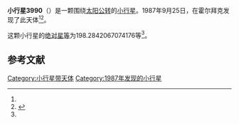 {{Infobox planet
| bgcolour = #FFFFC0
| name = 3990 Heimdal
| symbol = 
| image = 
| caption = 
| discovery = yes
| discovery_ref = 
| discoverer = {{link-en|保罗·詹森|Poul Jensen (astronomer)}}
| discovery_site = [[霍尔拜克|霍尔拜克]] 
| discovered = 1987年9月25日
| designations = yes
| mp_name = 
| named_after = 
| alt_names = 1987 SO3/ 1971 QJ3 / 1972 TG2 / 1972 XM / 1979 SA3 / 1988 XK2
| mp_category = [[外小行星带|外小行星带]]
| orbit_ref = <ref name="a">[http://ssd.jpl.nasa.gov/sbdb.cgi?sstr=3990 3990 Heimdal] {{Wayback|url=http://ssd.jpl.nasa.gov/sbdb.cgi?sstr=3990 |date=20200918002710 }}，小行星數據庫瀏覽器（JPL Small-Body Database Browser）－[[美国国家航空航天局|美国国家航空航天局]]喷气推进实验室</ref>
| epoch = 2456400.5 (2013年4月18日更新)
| aphelion = {{convert|4.891742854919527|AU|km|3|abbr=on|lk=out}}
| perihelion = {{convert|2.997306271075288|AU|km|3|abbr=on}}
| semimajor = {{convert|3.944524562997408|AU|km|3|abbr=on}}
| eccentricity = 0.240134971
| period = 2861.478084 [[日|日]]<br />7.83[[儒略年|儒略年]]
| avg_speed = 
| inclination = 9.490920746578565
| asc_node = 192.6885163042108
| mean_anomaly = 
| arg_peri = 198.2842067074176
| satellites = 
| physical_characteristics = yes
| dimensions = 
| mass = 
| density = 
| surface_grav = 
| escape_velocity = 
| sidereal_day = 
| axial_tilt = 
| pole_ecliptic_lat = 
| pole_ecliptic_lon = 
| albedo = 
| temperatures= 
| temp_name1 = 
| mean_temp_1 = 
| max_temp_1 = 
| temp_name2 = 
| max_temp_2 = 
| spectral_type = 
| abs_magnitude = 198.2842067074176
}}

'''小行星3990'''（{{lang-en|3990 Heimdal}}）是一颗围绕[[太阳|太阳]][[公转|公转]]的[[小行星|小行星]]。1987年9月25日，{{link-en|保罗·詹森|Poul Jensen (astronomer)}}在霍尔拜克发现了此天体<ref name="a" /><ref>{{cite news|title=小行星列表|url=http://cfa-www.harvard.edu/iau/lists/NumberedMPs.txt|accessdate=2013-07-08|newspaper=哈佛大学|archive-date=2008-05-17|archive-url=https://web.archive.org/web/20080517010638/http://cfa-www.harvard.edu/iau/lists/NumberedMPs.txt|dead-url=no}}</ref>。

这颗小行星的[[绝对星等|绝对星等]]为198.2842067074176等<ref name="a" />。

==参考文献==
{{reflist}}
{{Minor Planet Number|[[小行星3989|小行星3989]]|[[小行星3991|小行星3991]]}}

{{小天体}}

[[Category:小行星带天体|Category:小行星带天体]]
[[Category:1987年发现的小行星|Category:1987年发现的小行星]]

{{asteroid-stub}}